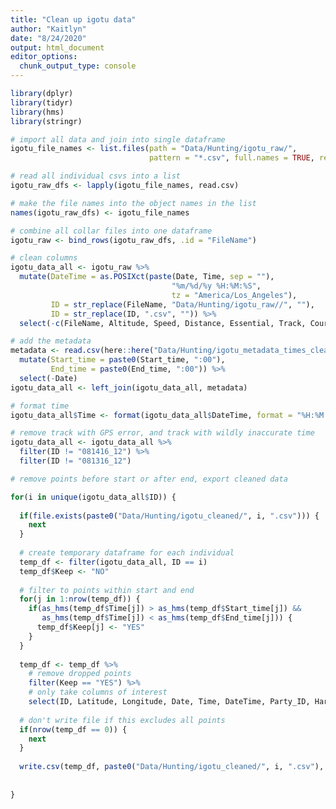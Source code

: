 ```yaml
---
title: "Clean up igotu data"
author: "Kaitlyn"
date: "8/24/2020"
output: html_document
editor_options: 
  chunk_output_type: console
---
```


```r
library(dplyr)
library(tidyr)
library(hms)
library(stringr)

# import all data and join into single dataframe
igotu_file_names <- list.files(path = "Data/Hunting/igotu_raw/",
                               pattern = "*.csv", full.names = TRUE, recursive = TRUE) 

# read all individual csvs into a list
igotu_raw_dfs <- lapply(igotu_file_names, read.csv) 

# make the file names into the object names in the list
names(igotu_raw_dfs) <- igotu_file_names

# combine all collar files into one dataframe
igotu_raw <- bind_rows(igotu_raw_dfs, .id = "FileName")

# clean columns
igotu_data_all <- igotu_raw %>% 
  mutate(DateTime = as.POSIXct(paste(Date, Time, sep = ""), 
                                    "%m/%d/%y %H:%M:%S",
                                    tz = "America/Los_Angeles"),
         ID = str_replace(FileName, "Data/Hunting/igotu_raw//", ""),
         ID = str_replace(ID, ".csv", "")) %>% 
  select(-c(FileName, Altitude, Speed, Distance, Essential, Track, Course, Type))

# add the metadata
metadata <- read.csv(here::here("Data/Hunting/igotu_metadata_times_cleaned.csv")) %>% 
  mutate(Start_time = paste0(Start_time, ":00"),
         End_time = paste0(End_time, ":00")) %>% 
  select(-Date)
igotu_data_all <- left_join(igotu_data_all, metadata)

# format time
igotu_data_all$Time <- format(igotu_data_all$DateTime, format = "%H:%M:%S")

# remove track with GPS error, and track with wildly inaccurate time
igotu_data_all <- igotu_data_all %>% 
  filter(ID != "081416_12") %>% 
  filter(ID != "081316_12")

# remove points before start or after end, export cleaned data

for(i in unique(igotu_data_all$ID)) {
  
  if(file.exists(paste0("Data/Hunting/igotu_cleaned/", i, ".csv"))) {
    next
  }
  
  # create temporary dataframe for each individual
  temp_df <- filter(igotu_data_all, ID == i)
  temp_df$Keep <- "NO"
  
  # filter to points within start and end
  for(j in 1:nrow(temp_df)) {
    if(as_hms(temp_df$Time[j]) > as_hms(temp_df$Start_time[j]) &&
       as_hms(temp_df$Time[j]) < as_hms(temp_df$End_time[j])) {
      temp_df$Keep[j] <- "YES"
    }
  }
    
  temp_df <- temp_df %>% 
    # remove dropped points
    filter(Keep == "YES") %>% 
    # only take columns of interest
    select(ID, Latitude, Longitude, Date, Time, DateTime, Party_ID, Harvest)
  
  # don't write file if this excludes all points
  if(nrow(temp_df == 0)) {
    next
  }
  
  write.csv(temp_df, paste0("Data/Hunting/igotu_cleaned/", i, ".csv"), row.names = F)
  
  
}
```
